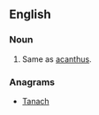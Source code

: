 ==English==

===Noun===
{{infl|en|noun}}

# Same as [[acanthus]].

===Anagrams===
* [[Tanach#English|Tanach]]